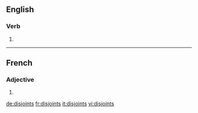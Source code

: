 ==English==

===Verb===
{{head|en}}

# {{en-third-person singular of|disjoint}}

----

==French==

===Adjective===
{{fr-adj-form}} {{m-p}}

# {{masculine plural of|disjoint|lang=fr}}

[[de:disjoints]]
[[fr:disjoints]]
[[it:disjoints]]
[[vi:disjoints]]